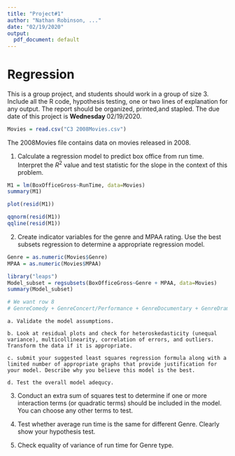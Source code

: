 ```yaml
---
title: "Project#1"
author: "Nathan Robinson, ..."
date: "02/19/2020"
output:
  pdf_document: default
---
```


# Regression

This is a group project, and students should work in a group of size 3. Include all the R code, hypothesis testing, one or two lines of explanation for any output. The report should be organized, printed,and stapled. The due date of this project is $\textbf{Wednesday } 02/19/2020.$ 

```r
Movies = read.csv("C3 2008Movies.csv")
```

The 2008Movies file contains data on movies released in 2008.

1. Calculate a regression model to predict box office from run time. Interpret the $R^2$ value and test statistic for the slope in the context of this problem.

```r
M1 = lm(BoxOfficeGross~RunTime, data=Movies)
summary(M1)

plot(resid(M1))

qqnorm(resid(M1))
qqline(resid(M1))
```


2. Create indicator variables for the genre and MPAA rating. Use the best subsets regression to determine a appropriate regression model.

```r
Genre = as.numeric(Movies$Genre)
MPAA = as.numeric(Movies$MPAA)

library("leaps")
Model_subset = regsubsets(BoxOfficeGross~Genre + MPAA, data=Movies)
summary(Model_subset)

# We want row 8
# GenreComedy + GenreConcert/Performance + GenreDocumentary + GenreDrama + GenreHorror + GenreRomantic Comedy + GenreThriller/Suspense + MPAAR

```


    a. Validate the model assumptions.

    b. Look at residual plots and check for heteroskedasticity (unequal variance), multicollinearity, correlation of errors, and outliers. Transform the data if it is appropriate.

    c. submit your suggested least squares regression formula along with a limited number of appropriate graphs that provide justification for your model. Describe why you believe this model is the best.

    d. Test the overall model adequcy. 

3. Conduct an extra sum of squares test to determine if one or more interaction terms (or quadratic terms) should be included in the model. You can choose any other terms to test.

4. Test whether average run time is the same for different Genre. Clearly show your hypothesis test.

5. Check equality of variance of run time for Genre type. 
